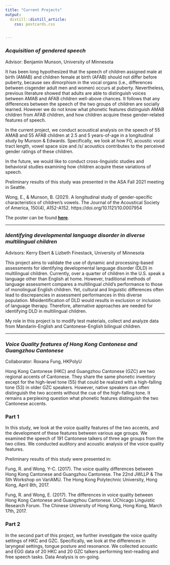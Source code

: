 ```yaml
---
title: "Current Projects"
output:
  distill::distill_article:
    css: postcards.css


---
```


### *Acquisition of gendered speech*
Advisor: Benjamin Munson, University of Minnesota

It has been long hypothesized that the speech of children assigned male at birth (AMAB) and children female at birth (AFAB) should not differ before puberty, because sex dimorphism in the vocal organs (i.e., differences between cisgender adult men and women)  occurs at puberty. Nevertheless, previous literature showed that adults are able to distinguish voices between AMAB and AFAB children well-above chances. It follows that any differences between the speech of the two groups of children are socially learned. However we do not know  what phonetic features distinguish AMAB children from AFAB children, and how children acquire these gender-related features of speech. 


In the current project, we conduct acoustical analysis on the speech of 55 AMAB and 55 AFAB children at 2.5 and 5 years-of-age in a longitudinal study by Munson & Edwards. Specifically, we look at how F0, acoustic vocal tract length, vowel space size and /s/ acoustics contributes to the perceived gender ratings of these children.


In the future, we would like to conduct cross-linguistic studies and behavioral studies examining how children acquire these variations of speech.

Preliminary results of this study was presented in the ASA Fall 2021 meeting in Seattle. 

Wong, E., & Munson, B. (2021). A longitudinal study of gender-specific characteristics of children’s vowels. The Journal of the Acoustical Society of America, 150(4), A152-A152. https://doi.org/10.1121/10.0007954

The poster can be found [**here**](https://qrco.de/bcYkgM).

---

### *Identifying developmental language disorder in diverse multilingual children*
Advisors: Kerry Ebert & Lizbeth Finestack, University of Minnesota

This project aims to validate the use of dynamic and processing-based assessments for identifying developmental language disorder (DLD) in multilingual children. Currently, over a quarter of children in the U.S. speak a language other than English at home. However, traditional methods of language assessment compares a multilingual child's performance to those of monolingual English children. Yet, cultural and linguistic differences often lead to discrepancies in assessment performances in this diverse population. Misidentification of DLD would results in exclusion or inclusion of language therapy. Therefore, alternative approaches are needed for identifying DLD in multilingual children.

My role in this project is to modify test materials, collect and analyze data from Mandarin-English and Cantonese-English bilingual children. 

---

### *Voice Quality features of Hong Kong Cantonese and Guangzhou Cantonese*
Collaborator: Roxana Fung, HKPolyU

Hong Kong Cantonese (HKC) and Guangzhou Cantonese (GZC) are two regional accents of Cantonese. They share the same phonetic inventory except for the high-level tone (55) that could be realized with a high-falling tone (53) in older GZC speakers. However, native speakers can often distinguish the two accents without the cue of the high-falling tone. It remains a perplexing question what phonetic features distinguish the two Cantonese accents. 

### Part 1
In this study, we look at the voice quality features of the two accents, and the development of these features between various age groups. We examined the speech of 191 Cantonese talkers of three age groups from the two cities. We conducted auditory and acoustic analysis of the voice quality features.  

Preliminary results of this study were presented in:

Fung, R. and Wong, Y-C. (2017). The voice quality differences between Hong Kong Cantonese and Guangzhou Cantonese. The 22nd JWLLP & The 5th Workshop on VariAMU. The Hong Kong Polytechnic University, Hong Kong, April 8th, 2017.

Fung, R. and Wong, E. (2017). The differences in voice quality between Hong   Kong Cantonese and Guangzhou Cantonese. UChicago Linguistic Research Forum. The Chinese University of Hong Kong, Hong Kong, March 17th, 2017.


### Part 2
In the second part of this project, we further investigate the voice quality settings of HKC and GZC. Specifically, we look at the differences in laryngeal settings, tongue posture and resonance. We collected acoustic and EGG data of 20 HKC and 20 GZC talkers performing text-reading and free speech tasks. Data Analysis is on-going.


